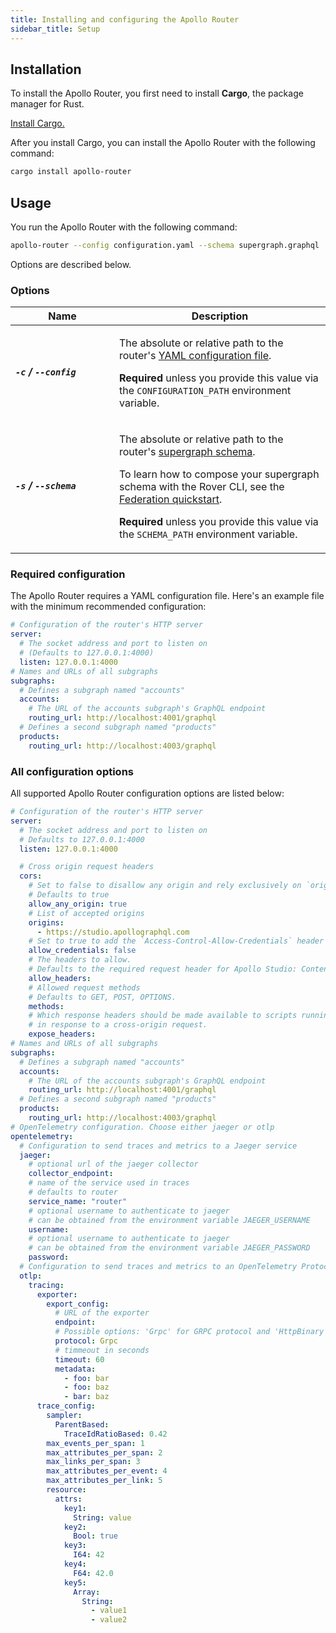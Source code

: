 ```yaml
---
title: Installing and configuring the Apollo Router
sidebar_title: Setup
---
```


## Installation

To install the Apollo Router, you first need to install **Cargo**, the package manager for Rust.

[Install Cargo.](https://doc.rust-lang.org/cargo/getting-started/installation.html)

After you install Cargo, you can install the Apollo Router with the following command:

```bash
cargo install apollo-router
```

## Usage

You run the Apollo Router with the following command:

```bash
apollo-router --config configuration.yaml --schema supergraph.graphql
```

Options are described below.

### Options

<table class="field-table api-ref">
  <thead>
    <tr>
      <th>Name</th>
      <th>Description</th>
    </tr>
  </thead>

<tbody>

<tr class="required">
<td style="min-width: 150px;">

##### `-c` / `--config`

</td>
<td>

The absolute or relative path to the router's [YAML configuration file](#configuration-file).

**Required** unless you provide this value via the `CONFIGURATION_PATH` environment variable.

</td>
</tr>


<tr class="required">
<td>

##### `-s` / `--schema`

</td>
<td>

The absolute or relative path to the router's [supergraph schema](https://www.apollographql.com/docs/federation/#federated-schemas).

To learn how to compose your supergraph schema with the Rover CLI, see the [Federation quickstart](https://www.apollographql.com/docs/federation/quickstart/#3-compose-the-supergraph-schema).

**Required** unless you provide this value via the `SCHEMA_PATH` environment variable.

</td>
</tr>

</tbody>
</table>

### Required configuration

The Apollo Router requires a YAML configuration file. Here's an example file with the minimum recommended configuration:

```yaml:title=configuration.yaml
# Configuration of the router's HTTP server
server:
  # The socket address and port to listen on
  # (Defaults to 127.0.0.1:4000)
  listen: 127.0.0.1:4000
# Names and URLs of all subgraphs
subgraphs:
  # Defines a subgraph named "accounts"
  accounts:
    # The URL of the accounts subgraph's GraphQL endpoint
    routing_url: http://localhost:4001/graphql
  # Defines a second subgraph named "products"
  products:
    routing_url: http://localhost:4003/graphql
```

### All configuration options

All supported Apollo Router configuration options are listed below:

```yaml
# Configuration of the router's HTTP server
server:
  # The socket address and port to listen on
  # Defaults to 127.0.0.1:4000
  listen: 127.0.0.1:4000

  # Cross origin request headers
  cors:
    # Set to false to disallow any origin and rely exclusively on `origins`
    # Defaults to true
    allow_any_origin: true
    # List of accepted origins
    origins:
      - https://studio.apollographql.com
    # Set to true to add the `Access-Control-Allow-Credentials` header
    allow_credentials: false
    # The headers to allow.
    # Defaults to the required request header for Apollo Studio: Content-Type
    allow_headers:
    # Allowed request methods
    # Defaults to GET, POST, OPTIONS.
    methods:
    # Which response headers should be made available to scripts running in the browser,
    # in response to a cross-origin request.
    expose_headers:
# Names and URLs of all subgraphs
subgraphs:
  # Defines a subgraph named "accounts"
  accounts:
    # The URL of the accounts subgraph's GraphQL endpoint
    routing_url: http://localhost:4001/graphql
  # Defines a second subgraph named "products"
  products:
    routing_url: http://localhost:4003/graphql
# OpenTelemetry configuration. Choose either jaeger or otlp
opentelemetry:
  # Configuration to send traces and metrics to a Jaeger service
  jaeger:
    # optional url of the jaeger collector
    collector_endpoint:
    # name of the service used in traces
    # defaults to router
    service_name: "router"
    # optional username to authenticate to jaeger
    # can be obtained from the environment variable JAEGER_USERNAME
    username:
    # optional username to authenticate to jaeger
    # can be obtained from the environment variable JAEGER_PASSWORD
    password:
  # Configuration to send traces and metrics to an OpenTelemetry Protocol compatible service
  otlp:
    tracing:
      exporter:
        export_config:
          # URL of the exporter
          endpoint:
          # Possible options: 'Grpc' for GRPC protocol and 'HttpBinary' for HTTP protocol with binary protobuf
          protocol: Grpc
          # timmeout in seconds
          timeout: 60
          metadata:
            - foo: bar
            - foo: baz
            - bar: baz
      trace_config:
        sampler:
          ParentBased:
            TraceIdRatioBased: 0.42
        max_events_per_span: 1
        max_attributes_per_span: 2
        max_links_per_span: 3
        max_attributes_per_event: 4
        max_attributes_per_link: 5
        resource:
          attrs:
            key1:
              String: value
            key2:
              Bool: true
            key3:
              I64: 42
            key4:
              F64: 42.0
            key5:
              Array:
                String:
                  - value1
                  - value2
```
